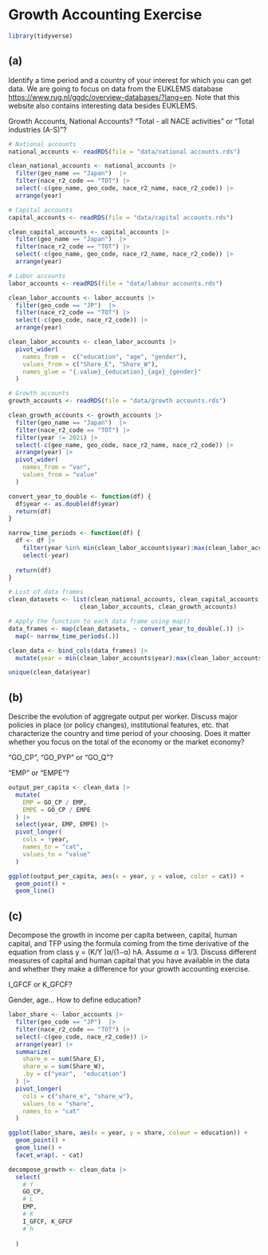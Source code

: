 # Growth Accounting Exercise

```r
library(tidyverse)
```

## (a)

Identify a time period and a country of your interest for which you can get data. We are going to focus on data from the EUKLEMS database <https://www.rug.nl/ggdc/overview-databases/?lang=en>. Note that this website also contains interesting data besides EUKLEMS.

::: {.callout-note appearance="minimal"}
Growth Accounts, National Accounts? "Total - all NACE activities" or "Total industries (A-S)"?
:::

```r
# National accounts
national_accounts <- readRDS(file = "data/national accounts.rds")

clean_national_accounts <- national_accounts |> 
  filter(geo_name == "Japan")  |> 
  filter(nace_r2_code == "TOT") |>
  select(-c(geo_name, geo_code, nace_r2_name, nace_r2_code)) |> 
  arrange(year)

# Capital accounts
capital_accounts <- readRDS(file = "data/capital accounts.rds")

clean_capital_accounts <- capital_accounts |>
  filter(geo_name == "Japan")  |>
  filter(nace_r2_code == "TOT") |>
  select(-c(geo_name, geo_code, nace_r2_name, nace_r2_code)) |>
  arrange(year) 

# Labor accounts
labor_accounts <- readRDS(file = "data/labour accounts.rds")

clean_labor_accounts <- labor_accounts |>
  filter(geo_code == "JP")  |>
  filter(nace_r2_code == "TOT") |>
  select(-c(geo_code, nace_r2_code)) |>
  arrange(year) 

clean_labor_accounts <- clean_labor_accounts |> 
  pivot_wider(
    names_from =  c("education", "age", "gender"),
    values_from = c("Share_E", "Share_W"),
    names_glue = "{.value}_{education}_{age}_{gender}"
  )

# Growth accounts
growth_accounts <- readRDS(file = "data/growth accounts.rds")

clean_growth_accounts <- growth_accounts |>
  filter(geo_name == "Japan")  |>
  filter(nace_r2_code == "TOT") |>
  filter(year != 2021) |> 
  select(-c(geo_name, geo_code, nace_r2_name, nace_r2_code)) |>
  arrange(year) |>
  pivot_wider(
    names_from = "var",
    values_from = "value"
  )
```

```r
convert_year_to_double <- function(df) {
  df$year <- as.double(df$year)
  return(df)
}

narrow_time_periods <- function(df) {
  df <- df |>
    filter(year %in% min(clean_labor_accounts$year):max(clean_labor_accounts$year)) |> 
    select(-year)
  
  return(df)
}

# List of data frames
clean_datasets <- list(clean_national_accounts, clean_capital_accounts, 
                    clean_labor_accounts, clean_growth_accounts)

# Apply the function to each data frame using map()
data_frames <- map(clean_datasets, ~ convert_year_to_double(.)) |> 
  map(~ narrow_time_periods(.))

clean_data <- bind_cols(data_frames) |> 
  mutate(year = min(clean_labor_accounts$year):max(clean_labor_accounts$year), .before = everything())
```

```r
unique(clean_data$year)
```

## (b)

Describe the evolution of aggregate output per worker. Discuss major policies in place (or policy changes), institutional features, etc. that characterize the country and time period of your choosing. Does it matter whether you focus on the total of the economy or the market economy?

::: {.callout-note appearance="minimal"}
"GO_CP", "GO_PYP" or "GO_Q"?
:::

::: {.callout-note appearance="minimal"}
"EMP" or "EMPE"?
:::

```r
output_per_capita <- clean_data |> 
  mutate(
    EMP = GO_CP / EMP,
    EMPE = GO_CP / EMPE
  ) |>  
  select(year, EMP, EMPE) |> 
  pivot_longer(
    cols = !year, 
    names_to = "cat",
    values_to = "value"
  )

ggplot(output_per_capita, aes(x = year, y = value, color = cat)) + 
  geom_point() + 
  geom_line() 
```

## (c)

Decompose the growth in income per capita between, capital, human capital, and TFP using the formula coming from the time derivative of the equation from class y = (K/Y )α/(1−α) hA. Assume α = 1/3. Discuss different measures of capital and human capital that you have available in the data and whether they make a difference for your growth accounting exercise.

::: {.callout-note appearance="minimal"}
I_GFCF or K_GFCF?
:::

::: {.callout-note appearance="minimal"}
Gender, age... How to define education? 
:::

```r
labor_share <- labor_accounts |>
  filter(geo_code == "JP")  |>
  filter(nace_r2_code == "TOT") |>
  select(-c(geo_code, nace_r2_code)) |>
  arrange(year) |> 
  summarize(
    share_e = sum(Share_E), 
    share_w = sum(Share_W), 
    .by = c("year",  "education")
  ) |> 
  pivot_longer(
    cols = c("share_e", "share_w"),
    values_to = "share", 
    names_to = "cat"
  )

ggplot(labor_share, aes(x = year, y = share, colour = education)) + 
  geom_point() + 
  geom_line() + 
  facet_wrap(. ~ cat)
```

```r
decompose_growth <- clean_data |> 
  select(
    # Y
    GO_CP, 
    # L
    EMP, 
    # K
    I_GFCF, K_GFCF
    # h 
    
  ) 
```
